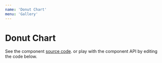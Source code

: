 ```yaml
---
name: 'Donut Chart'
menu: 'Gallery'
---
```


# Donut Chart

See the component [source code](https://github.com/kristw/encodable/tree/master/packages/docs/src/components/DonutChart).
or play with the component API by editing the code below.


<Playground>
  <Frame width={360} height={270} background="#556270">
    <DonutChart width={360} height={270}
      encoding={{
        color: {
          type: 'nominal',
          field: 'id',
          scale: {
            type: 'ordinal',
            range: ['#4ECDC4', '#C7F464', '#FF6B6B', '#C44D58'],
          }
        },
        pattern: { value: 'lines' },
        size: { type: 'quantitative', field: 'value' },
        label: { type: 'nominal', field: 'id' },
      }}
      data={[
        {
          "id": "python",
          "value": 376,
        },
        {
          "id": "go",
          "value": 115,
        },
        {
          "id": "javascript",
          "value": 392,
        },
        {
          "id": "ruby",
          "value": 331,
        },
        {
          "id": "scala",
          "value": 184,
        }
      ]}
    />
  </Frame>
</Playground>
